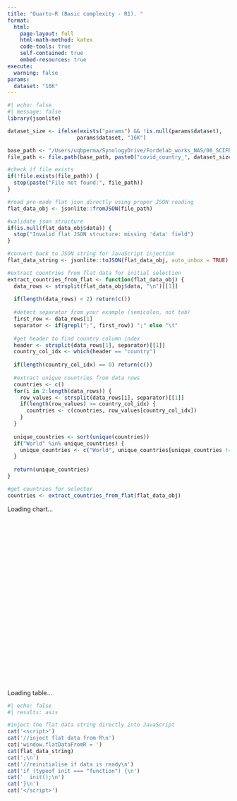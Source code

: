 ```yaml
---
title: "Quarto-R (Basic complexity - R1). "
format:
  html:
    page-layout: full
    html-math-method: katex
    code-tools: true
    self-contained: true
    embed-resources: true
execute:
  warning: false
params:
  dataset: "16K"
---
```


```r
#| echo: false
#| message: false
library(jsonlite)

dataset_size <- ifelse(exists("params") && !is.null(params$dataset), 
                      params$dataset, "16K")

base_path <- "/Users/uqbperma/SynologyDrive/Fordelab_works_NAS/00_SCIFR/benchmarking/run_automated_benchmark/test_datasets/"
file_path <- file.path(base_path, paste0("covid_country_", dataset_size, ".flat.json"))

#check if file exists
if(!file.exists(file_path)) {
  stop(paste("File not found:", file_path))
}

#read pre-made flat json directly using proper JSON reading
flat_data_obj <- jsonlite::fromJSON(file_path)

#validate json structure
if(is.null(flat_data_obj$data)) {
  stop("Invalid flat JSON structure: missing 'data' field")
}

#convert back to JSON string for JavaScript injection
flat_data_string <- jsonlite::toJSON(flat_data_obj, auto_unbox = TRUE)

#extract countries from flat data for initial selection
extract_countries_from_flat <- function(flat_data_obj) {
  data_rows <- strsplit(flat_data_obj$data, "\n")[[1]]
  
  if(length(data_rows) < 2) return(c())
  
  #detect separator from your example (semicolon, not tab)
  first_row <- data_rows[1]
  separator <- if(grepl(";", first_row)) ";" else "\t"
  
  #get header to find country column index
  header <- strsplit(data_rows[1], separator)[[1]]
  country_col_idx <- which(header == "country")
  
  if(length(country_col_idx) == 0) return(c())
  
  #extract unique countries from data rows
  countries <- c()
  for(i in 2:length(data_rows)) {
    row_values <- strsplit(data_rows[i], separator)[[1]]
    if(length(row_values) >= country_col_idx) {
      countries <- c(countries, row_values[country_col_idx])
    }
  }
  
  unique_countries <- sort(unique(countries))
  if("World" %in% unique_countries) {
    unique_countries <- c("World", unique_countries[unique_countries != "World"])
  }
  
  return(unique_countries)
}

#get countries for selector
countries <- extract_countries_from_flat(flat_data_obj)
```

```{=html}
<div class="max-w-7xl mx-auto p-2 space-y-6">
    <!-- Country Metric Selector -->
    <div class="border border-gray-200 rounded-lg p-2 bg-white">
        <div id="countryMetricSelector"></div>
    </div>
    
    <!-- Chart -->
    <div class="border border-gray-200 rounded-lg p-2 bg-white min-h-[450px]">
        <div id="chartLoading" class="flex items-center justify-center h-96">
            <div class="text-gray-500">Loading chart...</div>
        </div>
        <div class="chart-container" style="height: 400px;">
            <canvas id="lineChart" style="display: none;"></canvas>
        </div>
    </div>
    
    <!-- Table -->
    <div class="border border-gray-200 rounded-lg p-2 bg-white min-h-[750px]">
        <div id="tableLoading" class="flex items-center justify-center h-96">
            <div class="text-gray-500">Loading table...</div>
        </div>
        <div id="tableContainer" style="display: none;">
            <table id="dataTable" class="display" style="width:100%"></table>
        </div>
    </div>
</div>

<!-- Use local references instead of CDN-->
<link href="/Users/uqbperma/SynologyDrive/Fordelab_works_NAS/00_SCIFR/benchmarking/run_automated_benchmark/libraries/datatables-2.3.1.min.css" rel="stylesheet">
<script src="/Users/uqbperma/SynologyDrive/Fordelab_works_NAS/00_SCIFR/benchmarking/run_automated_benchmark/libraries/jquery-3.7.1.min.js"></script>
<script src="/Users/uqbperma/SynologyDrive/Fordelab_works_NAS/00_SCIFR/benchmarking/run_automated_benchmark/libraries/chartjs-4.4.1.min.js"></script>
<script src="/Users/uqbperma/SynologyDrive/Fordelab_works_NAS/00_SCIFR/benchmarking/run_automated_benchmark/libraries/datatables-2.3.1.min.js"></script>
<script src="/Users/uqbperma/SynologyDrive/Fordelab_works_NAS/00_SCIFR/benchmarking/run_automated_benchmark/libraries/tailwind-4.1.8.min.js"></script>

<script>
//global state
let parsedData = [];
let selectedCountry = 'World';
let selectedMetric = 'new_cases_per_million_7_day_avg_right';
let availableCountries = [];
let availableMetrics = [];
let chartInstance = null;
let tableInstance = null;

//parse flat JSON data - using explicit ;n and ;t separators
function parseData(dataInput) {
    let actualData;
    
    //handle if data is already an object
    if (typeof dataInput === 'object' && dataInput !== null) {
        if (dataInput.data) {
            actualData = dataInput.data;
        } else {
            throw new Error('Data object missing "data" property');
        }
    } else if (typeof dataInput === 'string') {
        try {
            const jsonData = JSON.parse(dataInput);
            actualData = jsonData.data;
        } catch (error) {
            throw new Error('Invalid JSON format: ' + error.message);
        }
    } else {
        throw new Error('dataInput must be a non-empty string or object');
    }
    
    if (!actualData || typeof actualData !== 'string') {
        throw new Error('JSON data property must be a non-empty string');
    }
    
    //use explicit separators: ;n for rows, ;t for columns
    const rowSeparator = ';n';
    const colSeparator = ';t';
    const validRows = actualData.split(rowSeparator);
    //const validRows = rows.filter(row => row.trim().length > 0);
    
    if (validRows.length < 2) {
        throw new Error('data must contain at least header and one data row. Found ' + validRows.length + ' valid rows');
    }
    
    const header = validRows[0].split(colSeparator).map(col => col.trim());
    const parsedData = new Array(validRows.length - 1);
    
    for (let i = 1; i < validRows.length; i++) {
        const values = validRows[i].split(colSeparator);
        const rowObj = {};
        
        for (let j = 0; j < header.length; j++) {
            const rawValue = values[j]?.trim() || '';
            if (rawValue === '') {
                rowObj[header[j]] = null;
            } else {
                const numValue = +rawValue;
                rowObj[header[j]] = (numValue === numValue && isFinite(numValue)) ? numValue : rawValue;
            }
        }
        parsedData[i - 1] = rowObj;
    }
    
    return parsedData;
}

//format metric names for display
function formatMetricName(metric) {
    return metric
        .replace(/_/g, ' ')
        .replace(/\b\w/g, l => l.toUpperCase())
        .replace(/7 Day/g, '(7-day)')
        .replace(/Per Million/g, 'per Million');
}

//generate chart data
function generateChartData(data, country, metric) {
    let filteredData = data.filter(row => row.country === country);
    let chartData = filteredData
        .filter(row => row[metric] !== null && row[metric] !== undefined)
        .map(row => ({
            x: row.date,
            y: row[metric]
        }))
        .sort((a, b) => new Date(a.x) - new Date(b.x));
    return chartData;
}

//generate table data
function generateTableData(data, country) {
    const filteredData = data.filter(row => row.country === country);
    const columns = Object.keys(data[0] || {}).map(key => ({
        data: key,
        title: formatMetricName(key)
    }));
    
    return { data: filteredData, columns };
}

//render country metric selector
function renderCountryMetricSelector() {
    const container = document.getElementById('countryMetricSelector');
    
    container.innerHTML = `
        <div class="flex flex-col space-y-2">
            <div class="flex flex-row gap-2 items-start">
                <!-- Total data points -->
                <div class="form-control">
                    <label class="block text-sm font-medium text-gray-700 mb-1">Total data points</label>
                    <p class="text-center font-bold p-2 text-lg">${parsedData.length}</p>
                </div>
                
                <!-- Country Selector -->
                <div class="form-control">
                    <label class="block text-sm font-medium text-gray-700 mb-1">Country</label>
                    <select id="countrySelect" class="border border-gray-300 rounded p-2 text-sm">
                        ${availableCountries.map(country => 
                            `<option value="${country}" ${country === selectedCountry ? 'selected' : ''}>${country}</option>`
                        ).join('')}
                    </select>
                </div>
                
                <!-- Metric Selector -->
                <div class="form-control">
                    <label class="block text-sm font-medium text-gray-700 mb-1">Metric</label>
                    <select id="metricSelect" class="border border-gray-300 rounded p-2 text-sm">
                        ${availableMetrics.map(metric => 
                            `<option value="${metric}" ${metric === selectedMetric ? 'selected' : ''}>${formatMetricName(metric)}</option>`
                        ).join('')}
                    </select>
                </div>
                
                <!-- Reset Button -->
                <div class="pt-6">
                    <button id="resetBtn" class="btn btn-sm btn-info rounded-xl">
                        Reset
                    </button>
                </div>
            </div>
            
            <!-- Info -->
            <div class="text-sm text-gray-600">
                Showing chart and table of <span class="font-medium">${formatMetricName(selectedMetric)}</span> for <span class="font-medium">${selectedCountry}</span>
            </div>
        </div>
    `;
    
    //bind events
    document.getElementById('countrySelect').addEventListener('change', (e) => {
        selectedCountry = e.target.value;
        updateComponents();
    });
    
    document.getElementById('metricSelect').addEventListener('change', (e) => {
        selectedMetric = e.target.value;
        updateComponents();
    });
    
    document.getElementById('resetBtn').addEventListener('click', () => {
        selectedCountry = availableCountries.includes('World') ? 'World' : availableCountries[0];
        selectedMetric = 'new_cases_per_million_7_day_avg_right';
        updateComponents();
    });
}

//render chart
function renderChart() {
    document.getElementById('chartLoading').style.display = 'flex';
    document.getElementById('lineChart').style.display = 'none';
    
    setTimeout(() => {
        const chartData = generateChartData(parsedData, selectedCountry, selectedMetric);
        const canvas = document.getElementById('lineChart');
        const ctx = canvas.getContext('2d');
        
        if (chartInstance) {
            chartInstance.destroy();
        }
        
        const metricColor = selectedMetric.includes('cases') ? '#ff6b6b' : '#6b5fff';
        
        chartInstance = new Chart(ctx, {
            type: 'line',
            data: {
                datasets: [{
                    label: formatMetricName(selectedMetric),
                    data: chartData,
                    borderColor: metricColor,
                    backgroundColor: metricColor + '20',
                    fill: false,
                    tension: 0.3,
                    pointRadius: 0,
                    pointHoverRadius: 4
                }]
            },
            options: {
                responsive: true,
                maintainAspectRatio: false,
                plugins: {
                    legend: { display: false }
                },
                scales: {
                    x: {
                        type: 'category',
                        title: { display: true, text: 'Date' },
                        ticks: { maxTicksLimit: 15 }
                    },
                    y: {
                        type: 'linear',
                        beginAtZero: true,
                        title: { display: true, text: formatMetricName(selectedMetric) }
                    }
                }
            }
        });
        
        document.getElementById('chartLoading').style.display = 'none';
        document.getElementById('lineChart').style.display = 'block';
    }, 100);
}

//render table
function renderTable() {
    document.getElementById('tableLoading').style.display = 'flex';
    document.getElementById('tableContainer').style.display = 'none';
    
    setTimeout(() => {
        const tableData = generateTableData(parsedData, selectedCountry);
        
        if (tableInstance) {
            tableInstance.destroy();
        }
        
        tableInstance = $('#dataTable').DataTable({
            data: tableData.data,
            columns: tableData.columns.map(col => ({
                ...col,
                render: function(data, type, row) {
                    if (typeof data === 'number') {
                        return data !== null && data !== undefined ? parseFloat(data).toFixed(2) : 'N/A';
                    }
                    return data || 'N/A';
                }
            })),
            pageLength: 15,
            searching: true,
            ordering: true,
            responsive: true,
            destroy: true
        });
        
        document.getElementById('tableLoading').style.display = 'none';
        document.getElementById('tableContainer').style.display = 'block';
    }, 100);
}

//update components when selections change
function updateComponents() {
    renderCountryMetricSelector();
    renderChart();
    renderTable();
}

//initialise app
function init() {
    try {
        //get raw data from R (already flat JSON string)
        const rawDataString = window.flatDataFromR;
        
        //parse data
        parsedData = parseData(rawDataString);
        
        //extract available options
        availableCountries = [...new Set(parsedData.map(row => row.country))].sort();
        if (availableCountries.includes('World')) {
            availableCountries = ['World', ...availableCountries.filter(c => c !== 'World')];
        }
        
        availableMetrics = Object.keys(parsedData[0] || {}).filter(key => 
            typeof parsedData[0][key] === 'number'
        );
        
        //set initial selection
        selectedCountry = availableCountries.includes('World') ? 'World' : availableCountries[0];
        
        //render components
        updateComponents();
        
    } catch (error) {
        console.error('Initialisation failed:', error);
        document.body.innerHTML = `
            <div class="max-w-7xl mx-auto p-6">
                <h1 class="text-3xl font-bold text-red-600">Error</h1>
                <p class="text-red-500">${error.message}</p>
            </div>
        `;
    }
}

//inject data from R and start when DOM is ready
document.addEventListener('DOMContentLoaded', function() {
    //data injection will happen below
    init();
});
</script>
```

```r
#| echo: false
#| results: asis

#inject the flat data string directly into JavaScript
cat('<script>')
cat('//inject flat data from R\n')
cat('window.flatDataFromR = ')
cat(flat_data_string)
cat(';\n')
cat('//reinitialise if data is ready\n')
cat('if (typeof init === "function") {\n')
cat('  init();\n')
cat('}\n')
cat('</script>')
```
